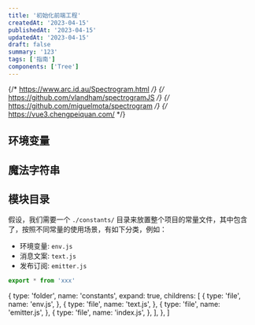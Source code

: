 ```yaml
---
title: '初始化前端工程'
createdAt: '2023-04-15'
publishedAt: '2023-04-15'
updatedAt: '2023-04-15'
draft: false
summary: '123'
tags: ['指南']
components: ['Tree']
---
```


{/* https://www.arc.id.au/Spectrogram.html */}
{/* https://github.com/vlandham/spectrogramJS */}
{/* https://github.com/miguelmota/spectrogram */}
{/* https://vue3.chengpeiquan.com/ */}

## 环境变量

## 魔法字符串

## 模块目录

假设，我们需要一个 `./constants/` 目录来放置整个项目的常量文件，其中包含了，按照不同常量的使用场景，有如下分类，例如：

- 环境变量: `env.js`
- 消息文案: `text.js`
- 发布订阅: `emitter.js`

<Tree data={structure} />

```js
export * from 'xxx'
```

  {
    type: 'folder',
    name: 'constants',
    expand: true,
    childrens: [
      {
        type: 'file',
        name: 'env.js',
      },
      {
        type: 'file',
        name: 'text.js',
      },
      {
        type: 'file',
        name: 'emitter.js',
      },
      {
        type: 'file',
        name: 'index.js',
      },
    ],
  },
]
